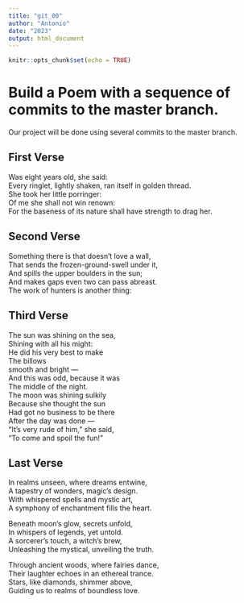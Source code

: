 ```yaml
---
title: "git_00"
author: "Antonio"
date: "2023"
output: html_document
---
```


```r
knitr::opts_chunk$set(echo = TRUE)
```
# Build a Poem with a sequence of commits to the master branch.
Our project will be done using several commits to the master branch.
<!-- Do not modify or change any text in "!--" bracketed areas such as this --- these are instructions to
you, if you change any of this the git program will notice it and compromise your git merging strategy !-->

## First Verse 
<!--Put the first five lines of a poem by Lewis Carrol in this section!-->
Was eight years old, she said:  
Every ringlet, lightly shaken, ran itself in golden thread.  
She took her little porringer:  
Of me she shall not win renown:  
For the baseness of its nature shall have strength to drag her.  

## Second Verse
<!--Put the first five lines of a poem by Robert Frost here!-->
Something there is that doesn’t love a wall,  
That sends the frozen-ground-swell under it,  
And spills the upper boulders in the sun;  
And makes gaps even two can pass abreast.  
The work of hunters is another thing:  

## Third Verse
<!--Put the first two verses of The Walrus and the Carpenter here!-->
The sun was shining on the sea,  
Shining with all his might:  
He did his very best to make  
The billows  
smooth and bright —  
And this was odd, because it was  
The middle of the night.  
The moon was shining sulkily  
Because she thought the sun  
Had got no business to be there  
After the day was done —  
“It’s very rude of him,” she said,  
“To come and spoil the fun!”  

## Last Verse
<!--Put a short poem of your choice 8-20 lines,here!-->
In realms unseen, where dreams entwine,  
A tapestry of wonders, magic's design.  
With whispered spells and mystic art,  
A symphony of enchantment fills the heart.  

Beneath moon's glow, secrets unfold,  
In whispers of legends, yet untold.  
A sorcerer's touch, a witch's brew,  
Unleashing the mystical, unveiling the truth.  

Through ancient woods, where fairies dance,  
Their laughter echoes in an ethereal trance.  
Stars, like diamonds, shimmer above,  
Guiding us to realms of boundless love.  
